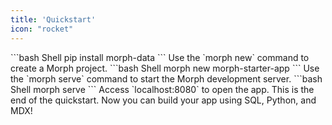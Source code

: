 ```yaml
---
title: 'Quickstart'
icon: "rocket"
---
```


<Steps>
  <Step title="Install Morph with pip Command">
    ```bash Shell
    pip install morph-data
    ```
  </Step>
  <Step title="Create a Morph Project">
    Use the `morph new` command to create a Morph project.
    ```bash Shell
    morph new morph-starter-app
    ```
  </Step>
  <Step title="Start the Morph Development Server">
    Use the `morph serve` command to start the Morph development server.
    ```bash Shell
    morph serve
    ```
  </Step>
  <Step title="Open the App in a Browser">
    Access `localhost:8080` to open the app.
  </Step>
  <Step title="Build your app using SQL, Python, and MDX">
    This is the end of the quickstart. Now you can build your app using SQL, Python, and MDX!
  </Step>
</Steps>

